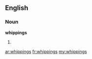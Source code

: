 ==English==

===Noun===
'''whippings'''

# {{plural of|whipping}}

[[ar:whippings]]
[[fr:whippings]]
[[my:whippings]]
